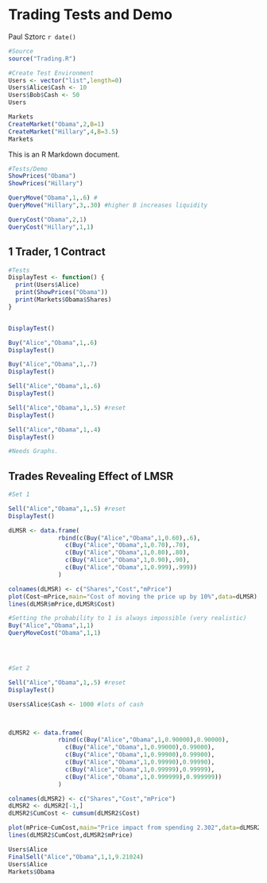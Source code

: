 Trading Tests and Demo
========================================================
Paul Sztorc
`r date()`

```r
#Source
source("Trading.R")

#Create Test Environment
Users <- vector("list",length=0)
Users$Alice$Cash <- 10
Users$Bob$Cash <- 50
Users

Markets
CreateMarket("Obama",2,B=1)
CreateMarket("Hillary",4,B=3.5)
Markets
```

This is an R Markdown document.

```r

#Tests/Demo
ShowPrices("Obama")
ShowPrices("Hillary")

QueryMove("Obama",1,.6) #
QueryMove("Hillary",3,.30) #higher B increases liquidity

QueryCost("Obama",2,1)
QueryCost("Hillary",1,1)

```

1 Trader, 1 Contract
------------------------
```r
#Tests
DisplayTest <- function() {
  print(Users$Alice)
  print(ShowPrices("Obama"))
  print(Markets$Obama$Shares)
}


DisplayTest()

Buy("Alice","Obama",1,.6)
DisplayTest()

Buy("Alice","Obama",1,.7)
DisplayTest()

Sell("Alice","Obama",1,.6)
DisplayTest()

Sell("Alice","Obama",1,.5) #reset
DisplayTest()

Sell("Alice","Obama",1,.4)
DisplayTest()

#Needs Graphs.

```

Trades Revealing Effect of LMSR
-----------------------------------
```r

#Set 1

Sell("Alice","Obama",1,.5) #reset
DisplayTest()

dLMSR <- data.frame(
              rbind(c(Buy("Alice","Obama",1,0.60),.6),
                c(Buy("Alice","Obama",1,0.70),.70),
                c(Buy("Alice","Obama",1,0.80),.80),
                c(Buy("Alice","Obama",1,0.90),.90),
                c(Buy("Alice","Obama",1,0.999),.999))
              )

colnames(dLMSR) <- c("Shares","Cost","mPrice")
plot(Cost~mPrice,main="Cost of moving the price up by 10%",data=dLMSR)
lines(dLMSR$mPrice,dLMSR$Cost)

#Setting the probability to 1 is always impossible (very realistic)
Buy("Alice","Obama",1,1)
QueryMoveCost("Obama",1,1)




#Set 2

Sell("Alice","Obama",1,.5) #reset
DisplayTest()

Users$Alice$Cash <- 1000 #lots of cash



dLMSR2 <- data.frame(
              rbind(c(Buy("Alice","Obama",1,0.90000),0.90000),
                c(Buy("Alice","Obama",1,0.99000),0.99000),
                c(Buy("Alice","Obama",1,0.99900),0.99900),
                c(Buy("Alice","Obama",1,0.99990),0.99990),
                c(Buy("Alice","Obama",1,0.99999),0.99999),
                c(Buy("Alice","Obama",1,0.999999),0.999999))
              )

colnames(dLMSR2) <- c("Shares","Cost","mPrice")
dLMSR2 <- dLMSR2[-1,]
dLMSR2$CumCost <- cumsum(dLMSR2$Cost)

plot(mPrice~CumCost,main="Price impact from spending 2.302",data=dLMSR2)
lines(dLMSR2$CumCost,dLMSR2$mPrice)

```


```r

Users$Alice
FinalSell("Alice","Obama",1,1,9.21024)
Users$Alice
Markets$Obama

```


